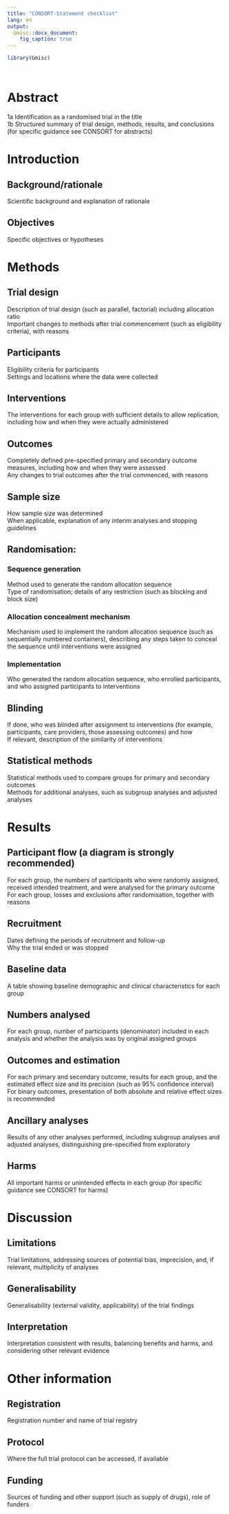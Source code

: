 ```yaml
---
title: "CONSORT-Statement checklist"
lang: en
output:
  Gmisc::docx_document:
    fig_caption: true
---
```


```r
library(Gmisc)
```

```r

```

```r

```

# Abstract
1a  Identification as a randomised trial in the title  
1b	Structured summary of trial design, methods, results, and conclusions (for specific guidance see CONSORT for abstracts)  

# Introduction

## Background/rationale
Scientific background and explanation of rationale

## Objectives	
Specific objectives or hypotheses

# Methods

## Trial design
Description of trial design (such as parallel, factorial) including allocation ratio  
Important changes to methods after trial commencement (such as eligibility criteria), with reasons  

## Participants	
Eligibility criteria for participants  
Settings and locations where the data were collected  

## Interventions
The interventions for each group with sufficient details to allow replication, including how and when they were actually administered

## Outcomes
Completely defined pre-specified primary and secondary outcome measures, including how and when they were assessed  
Any changes to trial outcomes after the trial commenced, with reasons  

## Sample size
How sample size was determined  
When applicable, explanation of any interim analyses and stopping guidelines

## Randomisation:		

### Sequence generation
Method used to generate the random allocation sequence  
Type of randomisation; details of any restriction (such as blocking and block size)  

### Allocation concealment mechanism
Mechanism used to implement the random allocation sequence (such as sequentially numbered containers), describing any steps taken to conceal the sequence until interventions were assigned

### Implementation
Who generated the random allocation sequence, who enrolled participants, and who assigned participants to interventions

## Blinding	
If done, who was blinded after assignment to interventions (for example, participants, care providers, those assessing outcomes) and how  
If relevant, description of the similarity of interventions

## Statistical methods
Statistical methods used to compare groups for primary and secondary outcomes  
Methods for additional analyses, such as subgroup analyses and adjusted analyses  

# Results

## Participant flow (a diagram is strongly recommended)
For each group, the numbers of participants who were randomly assigned, received intended treatment, and were analysed for the primary outcome  
For each group, losses and exclusions after randomisation, together with reasons  

## Recruitment
Dates defining the periods of recruitment and follow-up  
Why the trial ended or was stopped

## Baseline data
A table showing baseline demographic and clinical characteristics for each group

## Numbers analysed
For each group, number of participants (denominator) included in each analysis and whether the analysis was by original assigned groups

## Outcomes and estimation
For each primary and secondary outcome, results for each group, and the estimated effect size and its precision (such as 95% confidence interval)  
For binary outcomes, presentation of both absolute and relative effect sizes is recommended

## Ancillary analyses
Results of any other analyses performed, including subgroup analyses and adjusted analyses, distinguishing pre-specified from exploratory

## Harms
All important harms or unintended effects in each group (for specific guidance see CONSORT for harms)

# Discussion
## Limitations
Trial limitations, addressing sources of potential bias, imprecision, and, if relevant, multiplicity of analyses

## Generalisability
Generalisability (external validity, applicability) of the trial findings

## Interpretation
Interpretation consistent with results, balancing benefits and harms, and considering other relevant evidence

# Other information

## Registration
Registration number and name of trial registry

## Protocol
Where the full trial protocol can be accessed, if available

## Funding
Sources of funding and other support (such as supply of drugs), role of funders

